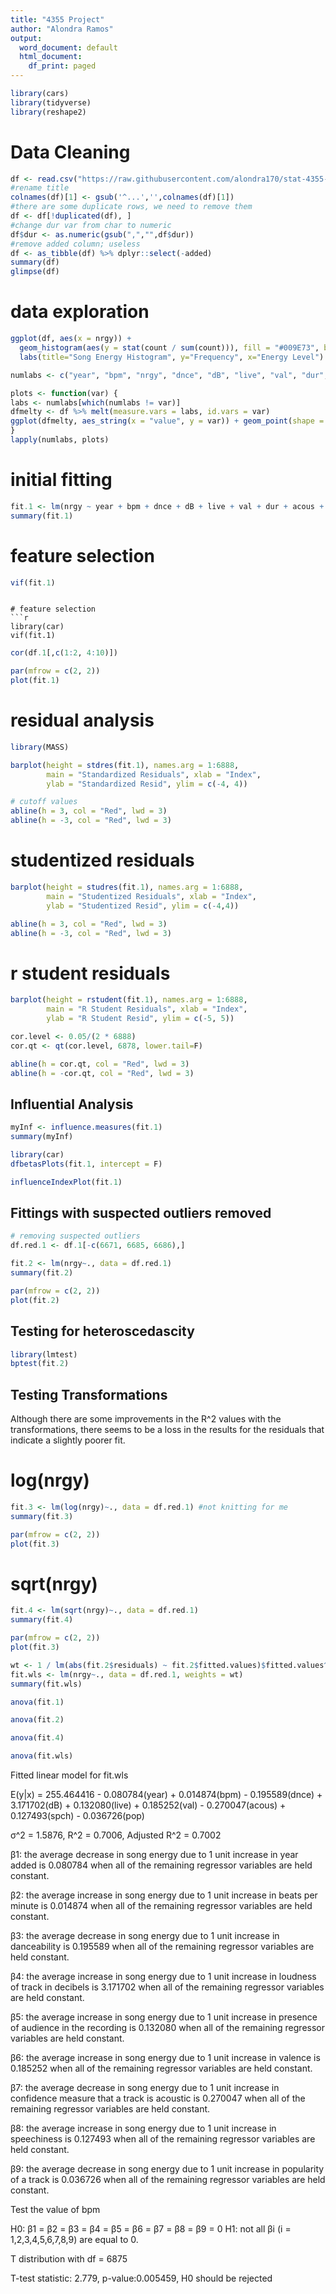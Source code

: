 ---
title: "4355 Project"
author: "Alondra Ramos"
output:
  word_document: default
  html_document:
    df_print: paged
---
```{r, packages}
library(cars)
library(tidyverse)
library(reshape2)
```

# Data Cleaning
```{r, data cleaning}
df <- read.csv("https://raw.githubusercontent.com/alondra170/stat-4355-project/main/Top500.csv")
#rename title
colnames(df)[1] <- gsub('^...','',colnames(df)[1])
#there are some duplicate rows, we need to remove them
df <- df[!duplicated(df), ]
#change dur var from char to numeric
df$dur <- as.numeric(gsub(",","",df$dur))
#remove added column; useless
df <- as_tibble(df) %>% dplyr::select(-added)
summary(df)
glimpse(df)
```

# data exploration
```{r, data exploration}
ggplot(df, aes(x = nrgy)) +
  geom_histogram(aes(y = stat(count / sum(count))), fill = "#009E73", bins = 100) +
  labs(title="Song Energy Histogram", y="Frequency", x="Energy Level") + geom_density()
```

```{r}
numlabs <- c("year", "bpm", "nrgy", "dnce", "dB", "live", "val", "dur", "acous", "spch", "pop")

plots <- function(var) {
labs <- numlabs[which(numlabs != var)]
dfmelty <- df %>% melt(measure.vars = labs, id.vars = var)
ggplot(dfmelty, aes_string(x = "value", y = var)) + geom_point(shape = ".") + facet_wrap(~variable, scales="free_x") + geom_smooth(method = lm)
}
lapply(numlabs, plots)
```

# initial fitting
```{r}
fit.1 <- lm(nrgy ~ year + bpm + dnce + dB + live + val + dur + acous + spch + pop, data = df)
summary(fit.1)
```

# feature selection
```{r}
vif(fit.1)
```
```

# feature selection
```{r}
library(car)
vif(fit.1)
```

```{r}
cor(df.1[,c(1:2, 4:10)])
```
```{r}
par(mfrow = c(2, 2))
plot(fit.1)
```
# residual analysis
```{r}
library(MASS)

barplot(height = stdres(fit.1), names.arg = 1:6888,
        main = "Standardized Residuals", xlab = "Index",
        ylab = "Standardized Resid", ylim = c(-4, 4))

# cutoff values
abline(h = 3, col = "Red", lwd = 3)
abline(h = -3, col = "Red", lwd = 3)
```
# studentized residuals
```{r}
barplot(height = studres(fit.1), names.arg = 1:6888,
        main = "Studentized Residuals", xlab = "Index",
        ylab = "Studentized Resid", ylim = c(-4,4))

abline(h = 3, col = "Red", lwd = 3)
abline(h = -3, col = "Red", lwd = 3)
```
# r student residuals
```{r}
barplot(height = rstudent(fit.1), names.arg = 1:6888,
        main = "R Student Residuals", xlab = "Index",
        ylab = "R Student Resid", ylim = c(-5, 5))

cor.level <- 0.05/(2 * 6888)
cor.qt <- qt(cor.level, 6878, lower.tail=F)

abline(h = cor.qt, col = "Red", lwd = 3)
abline(h = -cor.qt, col = "Red", lwd = 3)
```
## Influential Analysis
```{r}
myInf <- influence.measures(fit.1)
summary(myInf)
```
```{r}
library(car)
dfbetasPlots(fit.1, intercept = F)
```
```{r}
influenceIndexPlot(fit.1)
```
## Fittings with suspected outliers removed

```{r}
# removing suspected outliers
df.red.1 <- df.1[-c(6671, 6685, 6686),]

fit.2 <- lm(nrgy~., data = df.red.1)
summary(fit.2)
```
```{r}
par(mfrow = c(2, 2))
plot(fit.2)
```
##  Testing for heteroscedascity
```{r}
library(lmtest)
bptest(fit.2)

```


## Testing Transformations

Although there are some improvements in the R^2 values with the transformations, there seems to be a loss in the results for the residuals that indicate a slightly poorer fit.

# log(nrgy)

```{r}
fit.3 <- lm(log(nrgy)~., data = df.red.1) #not knitting for me
summary(fit.3)
```

```{r}
par(mfrow = c(2, 2))
plot(fit.3)
```
# sqrt(nrgy)
```{r}
fit.4 <- lm(sqrt(nrgy)~., data = df.red.1)
summary(fit.4)
```
```{r}
par(mfrow = c(2, 2))
plot(fit.3)
```
```{r}
wt <- 1 / lm(abs(fit.2$residuals) ~ fit.2$fitted.values)$fitted.values^2
fit.wls <- lm(nrgy~., data = df.red.1, weights = wt)
summary(fit.wls)
```


```{r}
anova(fit.1)
```


```{r}
anova(fit.2)
```



```{r}
anova(fit.4)
```

```{r}
anova(fit.wls)
```


Fitted linear model for fit.wls 

E(y|x) = 255.464416 - 0.080784(year) + 0.014874(bpm) - 0.195589(dnce) + 3.171702(dB) + 0.132080(live) + 0.185252(val) - 0.270047(acous) 
+ 0.127493(spch) - 0.036726(pop)

σ^2 = 1.5876, R^2 = 0.7006, Adjusted R^2 = 0.7002

β1: the average decrease in song energy due to 1 unit increase in year added is
0.080784 when all of the remaining regressor variables are held constant.

β2: the average increase in song energy due to 1 unit increase in beats per minute is
0.014874 when all of the remaining regressor variables are held constant. 

β3: the average decrease in song energy due to 1 unit increase in danceability is
0.195589 when all of the remaining regressor variables are held constant.  

β4: the average increase in song energy due to 1 unit increase in loudness of track in decibels is
3.171702 when all of the remaining regressor variables are held constant.

β5: the average increase in song energy due to 1 unit increase in presence of audience in the recording is
0.132080 when all of the remaining regressor variables are held constant.

β6: the average increase in song energy due to 1 unit increase in valence is
0.185252 when all of the remaining regressor variables are held constant.

β7: the average decrease in song energy due to 1 unit increase in confidence measure that a track is acoustic is
0.270047 when all of the remaining regressor variables are held constant.

β8: the average increase in song energy due to 1 unit increase in speechiness is
0.127493 when all of the remaining regressor variables are held constant.

β9: the average decrease in song energy due to 1 unit increase in popularity of a track is
0.036726 when all of the remaining regressor variables are held constant.

Test the value of bpm

H0: β1 = β2 = β3 = β4 = β5 = β6 = β7 = β8 = β9 = 0
H1: not all βi (i = 1,2,3,4,5,6,7,8,9) are equal to 0.

T distribution with df = 6875

T-test statistic: 2.779, p-value:0.005459, H0 should be rejected


